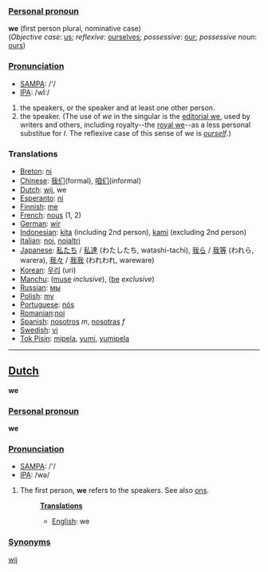 ===[[Personal pronoun]]===
'''we''' (first person plural, nominative case)<br>
(''Objective case'': [[us]]; ''reflexive'': [[ourselves]]; ''possessive'': [[our]]; ''possessive noun'': [[ours]])


===[[Pronunciation]]===
*[[w:SAMPA|SAMPA]]: /'/
*[[w:IPA|IPA]]: /wI:/

#the speakers, or the speaker and at least one other person.
#the speaker. (The use of ''we'' in the singular is the [[editorial we]], used by writers and others, including royalty--the [[royal we]]--as a less personal substitue for ''I''. The reflexive case of this sense of ''we'' is ''[[ourself]]''.)

===Translations===
*[[Breton]]: [[ni]]
*[[Chinese]]: [[我们]](formal), [[咱们]](informal)
*[[Dutch]]: [[wij]], we
*[[Esperanto]]: [[ni]]
*[[Finnish]]: [[me]]
*[[French]]: [[nous]] (1, 2)
*[[German]]: [[wir]]
*[[Indonesian]]: [[kita]] (including 2nd person), [[kami]] (excluding 2nd person)
*[[Italian]]: [[noi]], [[noialtri]]
*[[Japanese]]: [[私たち]] / [[私達]] (わたしたち, watashi-tachi), [[我ら]] / [[我等]] (われら, warera), [[我々]] / [[我我]] (われわれ, wareware)
*[[Korean]]: [[우리]] (uri)
*[[Manchu]]: ([[muse]] ''inclusive''), ([[be]] ''exclusive'')
*[[Russian]]: [[мы]]
*[[Polish]]: [[my]]
*[[Portuguese]]: [[nós]]
*[[Romanian]]:[[noi]]
*[[Spanish]]: [[nosotros]] ''m'', [[nosotras]] ''f''
*[[Swedish]]: [[vi]]
*[[Tok Pisin]]: [[mipela]], [[yumi]], [[yumipela]]

----

==[[Dutch]]==
'''we'''

===[[Personal pronoun]]===
'''we'''

===[[Pronunciation]]===
*[[w:SAMPA|SAMPA]]: /'/
*[[w:IPA|IPA]]: /wə/

# The first person, '''we''' refers to the speakers. See also [[ons]].
#:'''[[Translation]]s'''
#:*[[English]]: we

===[[Synonyms]]===

[[wij]]
